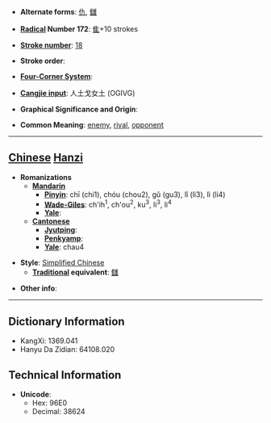 * '''Alternate forms''': [[仇]], [[讎]]

* '''[[Wiktionary:Chinese radical index| Radical]] Number 172''': [[Wiktionary:Chinese radical index 隹|隹]]+10 strokes

* '''[[Wiktionary:Chinese total strokes index|Stroke number]]''': [[Wiktionary:Chinese total strokes index 18|18]]

* '''Stroke order''': 

* '''[[Wiktionary:Chinese four corner index|Four-Corner System]]''': 

* '''[[Wiktionary:Chinese Cangjie index|Cangjie input]]''': 人土戈女土 (OGIVG)

* '''Graphical Significance and Origin''': 

* '''Common Meaning''': [[enemy]], [[rival]], [[opponent]]

----

== [[Chinese]] [[Hanzi]] ==

* '''Romanizations'''
** '''[[Mandarin]]'''
*** '''[[Pinyin]]''': chī (chi1), chóu (chou2), gǔ (gu3), lǐ (li3), lì (li4)
*** '''[[Wade-Giles]]''': ch'ih<sup>1</sup>, ch'ou<sup>2</sup>, ku<sup>3</sup>, li<sup>3</sup>, li<sup>4</sup>
*** '''[[Yale]]''': 
** '''[[Cantonese]]'''
*** '''[[Jyutping]]''':
*** '''[[Penkyamp]]''': 
*** '''[[Yale]]''': chau4

* '''Style''': [[Simplified Chinese]] 
** '''[[Traditional Chinese|Traditional]] equivalent''': [[讎]]

* '''Other info''': 

----

== Dictionary Information ==

* KangXi: 1369.041
* Hanyu Da Zidian: 64108.020

== Technical Information ==

* '''Unicode''':
** Hex: 96E0
** Decimal: 38624